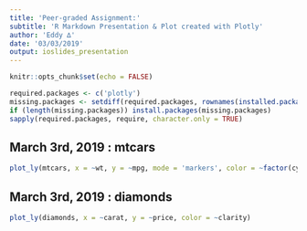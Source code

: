 ```yaml
---
title: 'Peer-graded Assignment:'
subtitle: 'R Markdown Presentation & Plot created with Plotly'
author: 'Eddy ∆'
date: '03/03/2019'
output: ioslides_presentation
---
```


```r
knitr::opts_chunk$set(echo = FALSE)
```
```r
required.packages <- c('plotly')
missing.packages <- setdiff(required.packages, rownames(installed.packages()))
if (length(missing.packages)) install.packages(missing.packages)
sapply(required.packages, require, character.only = TRUE)
```

## March 3rd, 2019 : mtcars
```r
plot_ly(mtcars, x = ~wt, y = ~mpg, mode = 'markers', color = ~factor(cyl), size = ~hp)
```

## March 3rd, 2019 : diamonds
```r
plot_ly(diamonds, x = ~carat, y = ~price, color = ~clarity)
```

